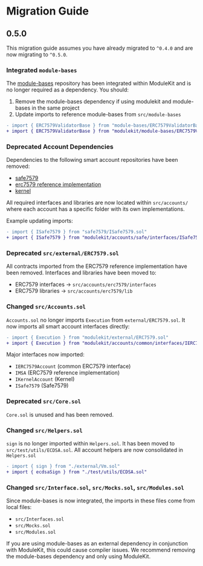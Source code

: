 # Migration Guide

## 0.5.0

This migration guide assumes you have already migrated to `^0.4.0` and are now migrating to `^0.5.0`.

### Integrated `module-bases`

The [module-bases](https://github.com/rhinestonewtf/module-bases) repository has been integrated within ModuleKit and is no longer required as a dependency. You should:

1. Remove the module-bases dependency if using modulekit and module-bases in the same project
2. Update imports to reference module-bases from `src/module-bases`

```diff
- import { ERC7579ValidatorBase } from "module-bases/ERC7579ValidatorBase.sol"
+ import { ERC7579ValidatorBase } from "modulekit/module-bases/ERC7579ValidatorBase.sol"
```

### Deprecated Account Dependencies

Dependencies to the following smart account repositories have been removed:

- [safe7579](https://github.com/rhinestonewtf/safe7579)
- [erc7579 reference implementation](https://github.com/erc7579/erc7579-implementation)
- [kernel](https://github.com/zerodevapp/kernel)

All required interfaces and libraries are now located within `src/accounts/` where each account has a specific folder with its own implementations.

Example updating imports:

```diff
- import { ISafe7579 } from "safe7579/ISafe7579.sol"
+ import { ISafe7579 } from "modulekit/accounts/safe/interfaces/ISafe7579.sol"
```

### Deprecated `src/external/ERC7579.sol`

All contracts imported from the ERC7579 reference implementation have been removed. Interfaces and libraries have been moved to:

- ERC7579 interfaces -> `src/accounts/erc7579/interfaces`
- ERC7579 libraries -> `src/accounts/erc7579/lib`

### Changed `src/Accounts.sol`

`Accounts.sol` no longer imports `Execution` from `external/ERC7579.sol`. It now imports all smart account interfaces directly:

```diff
- import { Execution } from "modulekit/external/ERC7579.sol"
+ import { Execution } from "modulekit/accounts/common/interfaces/IERC7579Account.sol"
```

Major interfaces now imported:

- `IERC7579Account` (common ERC7579 interface)
- `IMSA` (ERC7579 reference implementation)
- `IKernelAccount` (Kernel)
- `ISafe7579` (Safe7579)

### Deprecated `src/Core.sol`

`Core.sol` is unused and has been removed.

### Changed `src/Helpers.sol`

`sign` is no longer imported within `Helpers.sol`. It has been moved to `src/test/utils/ECDSA.sol`. All account helpers are now consolidated in `Helpers.sol`

```diff
- import { sign } from "./external/Vm.sol"
+ import { ecdsaSign } from "./test/utils/ECDSA.sol"
```

### Changed `src/Interface.sol`, `src/Mocks.sol`, `src/Modules.sol`

Since module-bases is now integrated, the imports in these files come from local files:

- `src/Interfaces.sol`
- `src/Mocks.sol`
- `src/Modules.sol`

If you are using module-bases as an external dependency in conjunction with ModuleKit, this could cause compiler issues. We recommend removing the module-bases dependency and only using ModuleKit.
